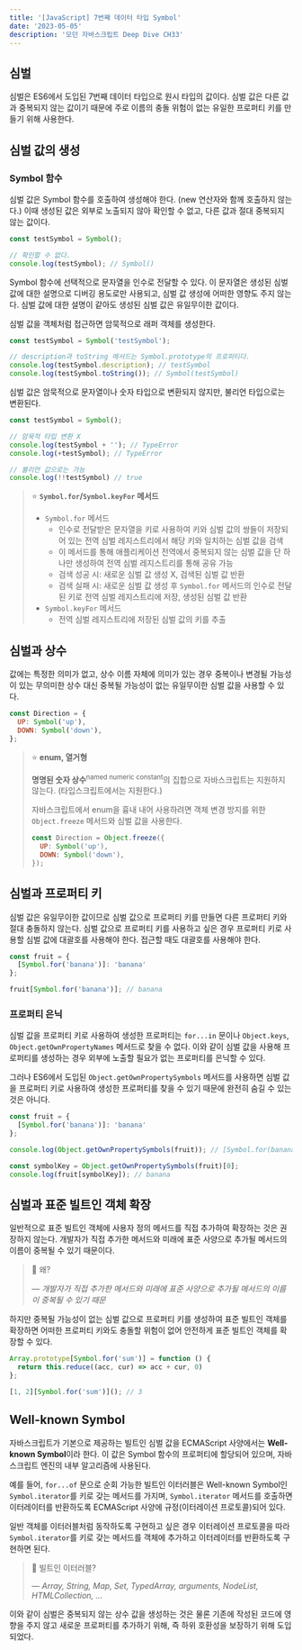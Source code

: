 ```yaml
---
title: '[JavaScript] 7번째 데이터 타입 Symbol'
date: '2023-05-05'
description: '모던 자바스크립트 Deep Dive CH33'
---
```


## 심벌

심벌은 ES6에서 도입된 7번째 데이터 타입으로 원시 타입의 값이다. 심벌 값은 다른 값과 중복되지 않는 값이기 때문에 주로 이름의 충돌 위험이 없는 유일한 프로퍼티 키를 만들기 위해 사용한다.

## 심벌 값의 생성

### Symbol 함수

심벌 값은 Symbol 함수를 호출하여 생성해야 한다. (new 연산자와 함께 호출하지 않는다.) 이때 생성된 값은 외부로 노출되지 않아 확인할 수 없고, 다른 값과 절대 중복되지 않는 값이다.

```js
const testSymbol = Symbol();

// 확인할 수 없다.
console.log(testSymbol); // Symbol()
```

Symbol 함수에 선택적으로 문자열을 인수로 전달할 수 있다. 이 문자열은 생성된 심벌 값에 대한 설명으로 디버깅 용도로만 사용되고, 심벌 값 생성에 어떠한 영향도 주지 않는다. 심벌 값에 대한 설명이 같아도 생성된 심벌 값은 유일무이한 값이다.

심벌 값을 객체처럼 접근하면 암묵적으로 래퍼 객체를 생성한다.

```js
const testSymbol = Symbol('testSymbol');

// description과 toString 메서드는 Symbol.prototype의 프로퍼티다.
console.log(testSymbol.description); // testSymbol
console.log(testSymbol.toString()); // Symbol(testSymbol)
```

심벌 값은 암묵적으로 문자열이나 숫자 타입으로 변환되지 않지만, 불리언 타입으로는 변환된다. 

```js
const testSymbol = Symbol();

// 암묵적 타입 변환 X
console.log(testSymbol + ''); // TypeError
console.log(+testSymbol); // TypeError

// 불리언 값으로는 가능
console.log(!!testSymbol) // true
```

> ⭐ **`Symbol.for`/`Symbol.keyFor` 메서드**
>
> * `Symbol.for` 메서드
>   - 인수로 전달받은 문자열을 키로 사용하여 키와 심벌 값의 쌍들이 저장되어 있는 전역 심벌 레지스트리에서 해당 키와 일치하는 심벌 값을 검색
>   - 이 메서드를 통해 애플리케이션 전역에서 중복되지 않는 심벌 값을 단 하나만 생성하여 전역 심벌 레지스트리를 통해 공유 가능
>   - 검색 성공 시: 새로운 심벌 값 생성 X, 검색된 심벌 값 반환
>   - 검색 실패 시: 새로운 심벌 값 생성 후 `Symbol.for` 메서드의 인수로 전달된 키로 전역 심벌 레지스트리에 저장, 생성된 심벌 값 반환
> * `Symbol.keyFor` 메서드
>   - 전역 심벌 레지스트리에 저장된 심벌 값의 키를 추출

## 심벌과 상수

값에는 특정한 의미가 없고, 상수 이름 자체에 의미가 있는 경우 중복이나 변경될 가능성이 있는 무의미한 상수 대신 중복될 가능성이 없는 유일무이한 심벌 값을 사용할 수 있다.

```js
const Direction = {
  UP: Symbol('up'),
  DOWN: Symbol('down'),
};
```

> ⭐ **enum, 열거형**
>
> **명명된 숫자 상수**<sup>named numeric constant</sup>의 집합으로 자바스크립트는 지원하지 않는다. (타입스크립트에서는 지원한다.)
> 
> 자바스크립트에서 enum을 흉내 내어 사용하려면 객체 변경 방지를 위한 `Object.freeze` 메서드와 심벌 값을 사용한다.
> ```js
> const Direction = Object.freeze({
>   UP: Symbol('up'),  
>   DOWN: Symbol('down'),  
> });
> ```

## 심벌과 프로퍼티 키

심벌 값은 유일무이한 값이므로 심벌 값으로 프로퍼티 키를 만들면 다른 프로퍼티 키와 절대 충돌하지 않는다. 심벌 값으로 프로퍼티 키를 사용하고 싶은 경우 프로퍼티 키로 사용할 심벌 값에 대괄호를 사용해야 한다. 접근할 때도 대괄호를 사용해야 한다.

```js
const fruit = {
  [Symbol.for('banana')]: 'banana'
};

fruit[Symbol.for('banana')]; // banana
```

### 프로퍼티 은닉

심벌 값을 프로퍼티 키로 사용하여 생성한 프로퍼티는 `for...in` 문이나 `Object.keys`, `Object.getOwnPropertyNames` 메서드로 찾을 수 없다. 이와 같이 심벌 값을 사용해 프로퍼티를 생성하는 경우 외부에 노출할 필요가 없는 프로퍼티를 은닉할 수 있다.

그러나 ES6에서 도입된 `Object.getOwnPropertySymbols` 메서드를 사용하면 심벌 값을 프로퍼티 키로 사용하여 생성한 프로퍼티를 찾을 수 있기 때문에 완전히 숨길 수 있는 것은 아니다.

```js
const fruit = {
  [Symbol.for('banana')]: 'banana'
};

console.log(Object.getOwnPropertySymbols(fruit)); // [Symbol.for(banana)]

const symbolKey = Object.getOwnPropertySymbols(fruit)[0];
console.log(fruit[symbolKey]); // banana
```

## 심벌과 표준 빌트인 객체 확장

일반적으로 표준 빌트인 객체에 사용자 정의 메서드를 직접 추가하여 확장하는 것은 권장하지 않는다. 개발자가 직접 추가한 메서드와 미래에 표준 사양으로 추가될 메서드의 이름이 중복될 수 있기 때문이다.

> 💭 왜?
>
> — *개발자가 직접 추가한 메서드와 미래에 표준 사양으로 추가될 메서드의 이름이 중복될 수 있기 때문*

하지만 중복될 가능성이 없는 심벌 값으로 프로퍼티 키를 생성하여 표준 빌트인 객체를 확장하면 어떠한 프로퍼티 키와도 충돌할 위험이 없어 안전하게 표준 빌트인 객체를 확장할 수 있다.

```js
Array.prototype[Symbol.for('sum')] = function () {
  return this.reduce((acc, cur) => acc + cur, 0)
};

[1, 2][Symbol.for('sum')](); // 3
```

## Well-known Symbol

자바스크립트가 기본으로 제공하는 빌트인 심벌 값을 ECMAScript 사양에서는 **Well-known Symbol**이라 한다. 이 값은 Symbol 함수의 프로퍼티에 할당되어 있으며, 자바스크립트 엔진의 내부 알고리즘에 사용된다.

예를 들어, `for...of` 문으로 순회 가능한 빌트인 이터러블은 Well-known Symbol인 `Symbol.iterator`를 키로 갖는 메서드를 가지며, `Symbol.iterator` 메서드를 호출하면 이터레이터를 반환하도록 ECMAScript 사양에 규정(이터레이션 프로토콜)되어 있다. 

일반 객체를 이터러블처럼 동작하도록 구현하고 싶은 경우 이터레이션 프로토콜을 따라 `Symbol.iterator`를 키로 갖는 메서드를 객체에 추가하고 이터레이터를 반환하도록 구현하면 된다.

> 💭 빌트인 이터러블?
>
> — *Array, String, Map, Set, TypedArray, arguments, NodeList, HTMLCollection, ...*

이와 같이 심벌은 중복되지 않는 상수 값을 생성하는 것은 물론 기존에 작성된 코드에 영향을 주지 않고 새로운 프로퍼티를 추가하기 위해, 즉 하위 호환성을 보장하기 위해 도입되었다.
